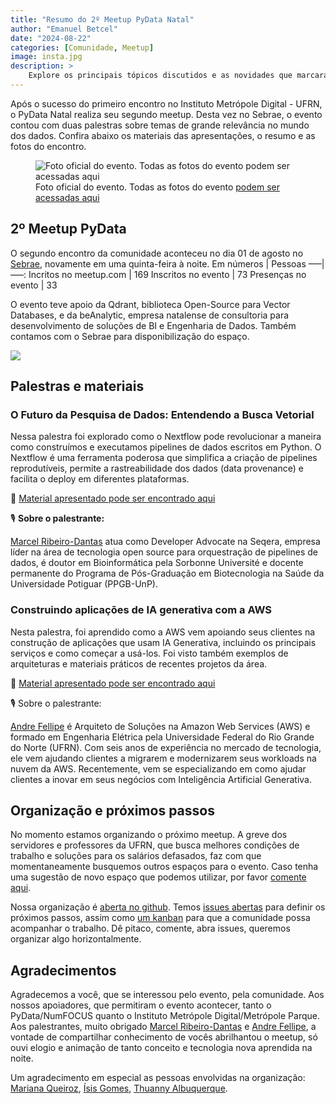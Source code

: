 ```yaml
---
title: "Resumo do 2º Meetup PyData Natal"
author: "Emanuel Betcel"
date: "2024-08-22"
categories: [Comunidade, Meetup]
image: insta.jpg
description: >
    Explore os principais tópicos discutidos e as novidades que marcaram o segundo encontro da comunidade PyData Natal.
---
```


Após o sucesso do primeiro encontro no Instituto Metrópole Digital - UFRN, o PyData Natal realiza seu segundo meetup.
Desta vez no Sebrae, o evento contou com duas palestras sobre temas de grande relevância no mundo dos dados.
Confira abaixo os materiais das apresentações, o resumo e as fotos do encontro.

![Foto oficial do evento. Todas as fotos do evento [podem ser acessadas aqui](https://drive.google.com/drive/folders/1-ngeMjdmxOSoI9gkyHBv4i5iVeC3ueF0?usp=sharing)](foto_oficial.jpg)

## 2º Meetup PyData

O segundo encontro da comunidade aconteceu no dia 01 de agosto no 
[Sebrae](https://sebrae.com.br/sites/PortalSebrae/ufs/rn), novamente em uma quinta-feira 
à noite. Em números 
| Pessoas
 -----|-----:
Incritos no meetup.com | 169
Inscritos no evento | 73
Presenças no evento | 33

O evento teve apoio da Qdrant, biblioteca Open-Source para Vector Databases, e da beAnalytic, empresa natalense de consultoria para desenvolvimento de soluções de BI e Engenharia de Dados.
Também contamos com o Sebrae para disponibilização do espaço.

![](adesivos.jpg)

## Palestras e materiais

### O Futuro da Pesquisa de Dados: Entendendo a Busca Vetorial

Nessa palestra foi explorado como o Nextflow pode revolucionar a maneira como construímos 
e executamos pipelines de dados escritos em Python. O Nextflow é uma ferramenta poderosa 
que simplifica a criação de pipelines reprodutíveis, permite a rastreabilidade dos dados 
(data provenance) e facilita o deploy em diferentes plataformas.

🔗 [Material apresentado pode ser encontrado aqui](https://drive.google.com/file/d/1mHGkbky7kllz5UsTb3np_tFQEDnqBkQI/view?usp=sharing)

🎙️ **Sobre o palestrante:**

[Marcel Ribeiro-Dantas](https://www.linkedin.com/in/mribeirodantas/) atua como Developer Advocate 
na Seqera, empresa líder na área de tecnologia open source para orquestração de pipelines de dados, 
é doutor em Bioinformática pela Sorbonne Université e docente permanente do Programa de 
Pós-Graduação em Biotecnologia na Saúde da Universidade Potiguar (PPGB-UnP).

### Construindo aplicações de IA generativa com a AWS

Nesta palestra, foi aprendido como a AWS vem apoiando seus clientes na construção de 
aplicações que usam IA Generativa, incluindo os principais serviços e como começar a usá-los. 
Foi visto também exemplos de arquiteturas e materiais práticos de recentes projetos da área.

🔗 [Material apresentado pode ser encontrado aqui](https://drive.google.com/file/d/1R_rrYdMFppAc_aLsKHVmo2kjdNp8cH0A/view?usp=sharing)

🎙️ Sobre o palestrante:

[Andre Fellipe](https://www.linkedin.com/in/andrefellipe/) é Arquiteto de Soluções na Amazon Web Services (AWS) e 
formado em Engenharia Elétrica pela Universidade Federal do Rio Grande do Norte (UFRN). Com seis anos de 
experiência no mercado de tecnologia, ele vem ajudando clientes a migrarem e modernizarem seus workloads 
na nuvem da AWS. Recentemente, vem se especializando em como ajudar clientes a inovar em seus negócios com 
Inteligência Artificial Generativa.

## Organização e próximos passos

No momento estamos organizando o próximo meetup. A greve dos servidores e professores da UFRN, que busca melhores 
condições de trabalho e soluções para os salários defasados, faz com que momentaneamente busquemos outros espaços para o evento. 
Caso tenha uma sugestão de novo espaço que podemos utilizar, por favor [comente aqui](https://github.com/PyData-Natal/organizacao/issues/1).

Nossa organização é [aberta no github](https://github.com/PyData-Natal). 
Temos [issues abertas](https://github.com/PyData-Natal/organizacao) para 
definir os próximos passos, assim como [um kanban](https://github.com/orgs/PyData-Natal/projects/1) para que a comunidade 
possa acompanhar o trabalho. Dê pitaco, comente, abra issues, queremos organizar algo horizontalmente. 

## Agradecimentos

Agradecemos a você, que se interessou pelo evento, pela comunidade. Aos nossos apoiadores, que permitiram o 
evento acontecer, tanto o PyData/NumFOCUS quanto o Instituto Metrópole Digital/Metrópole Parque. Aos palestrantes,
muito obrigado 
[Marcel Ribeiro-Dantas](https://www.linkedin.com/in/mribeirodantas/) e 
[Andre Fellipe](https://www.linkedin.com/in/andrefellipe/), a vontade de compartilhar conhecimento de vocês 
abrilhantou o meetup, só ouvi elogio e animação de tanto conceito e tecnologia nova aprendida na noite.

Um agradecimento em especial as pessoas envolvidas na organização: [Mariana Queiroz](https://www.linkedin.com/in/mariana-cesario-queiroz/), 
[Ísis Gomes](https://www.linkedin.com/in/isisgo/), [Thuanny Albuquerque](https://www.linkedin.com/in/thuannyalbuquerque/).
